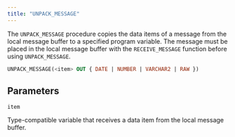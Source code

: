 ```yaml
---
title: "UNPACK_MESSAGE"
---
```


The `UNPACK_MESSAGE` procedure copies the data items of a message from the local message buffer to a specified program variable. The message must be placed in the local message buffer with the `RECEIVE_MESSAGE` function before using `UNPACK_MESSAGE`.

```sql
UNPACK_MESSAGE(<item> OUT { DATE | NUMBER | VARCHAR2 | RAW })
```

## Parameters

`item`

 Type-compatible variable that receives a data item from the local message buffer.
